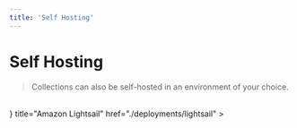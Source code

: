 ```yaml
---
title: 'Self Hosting'
---
```



# Self Hosting

> Collections can also be self-hosted in an environment of your choice.

<br />
<Cards>
  <Card
    icon={
      <svg
        xmlns="http://www.w3.org/2000/svg"
        fill="none"
        viewBox="0 0 24 24"
        strokeWidth={1.5}
        stroke="currentColor"
        className="w-6 h-6"
      >
        <path strokeLinecap="round" strokeLinejoin="round" d="M8.25 4.5l7.5 7.5-7.5 7.5" />
      </svg>
    }
    title="Amazon Lightsail"
    href="./deployments/lightsail"
  ></Card>
</Cards>
